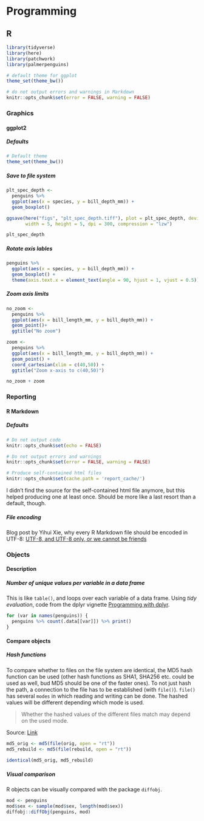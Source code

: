 # Programming {#programming}

## R

```{r setup, echo=FALSE, error=FALSE, warning=FALSE, message=FALSE}
library(tidyverse)
library(here)
library(patchwork)
library(palmerpenguins)

# default theme for ggplot
theme_set(theme_bw())

# do not output errors and warnings in Markdown
knitr::opts_chunk$set(error = FALSE, warning = FALSE)
```


### Graphics

#### ggplot2

##### Defaults

```{r, eval=FALSE}
# Default theme
theme_set(theme_bw())
```


##### Save to file system

```{r, eval=FALSE}
plt_spec_depth <- 
  penguins %>% 
  ggplot(aes(x = species, y = bill_depth_mm)) +
  geom_boxplot()

ggsave(here("figs", "plt_spec_depth.tiff"), plot = plt_spec_depth, device = "tiff", 
       width = 5, height = 5, dpi = 300, compression = "lzw")

plt_spec_depth
```

##### Rotate axis lables

```{r}
penguins %>% 
  ggplot(aes(x = species, y = bill_depth_mm)) +
  geom_boxplot() +
  theme(axis.text.x = element_text(angle = 90, hjust = 1, vjust = 0.5))
```

##### Zoom axis limits

```{r}
no_zoom <- 
  penguins %>% 
  ggplot(aes(x = bill_length_mm, y = bill_depth_mm)) +
  geom_point()+
  ggtitle("No zoom")

zoom <- 
  penguins %>% 
  ggplot(aes(x = bill_length_mm, y = bill_depth_mm)) +
  geom_point() +
  coord_cartesian(xlim = c(40,50)) +
  ggtitle("Zoom x-axis to c(40,50)")

no_zoom + zoom
```

### Reporting

#### R Markdown

##### Defaults

```{r, eval=FALSE}
# Do not output code
knitr::opts_chunk$set(echo = FALSE)

# Do not output errors and warnings
knitr::opts_chunk$set(error = FALSE, warning = FALSE)

# Produce self-contained html files
knitr::opts_chunk$set(cache.path = 'report_cache/')
```

I didn't find the source for the self-contained html file anymore, but this helped producing one at least once. 
Should be more like a last resort than a default, though.

##### File encoding

Blog post by Yihui Xie, why every R Markdown file should be encoded in UTF-8: [UTF-8, and UTF-8 only, or we cannot be friends](https://yihui.org/en/2018/11/biggest-regret-knitr/)

### Objects

#### Description

##### Number of unique values per variable in a data frame

This is like `table()`, and loops over each variable of a data frame.
Using *tidy evaluation*, code from the dplyr vignette [Programming with dplyr](https://dplyr.tidyverse.org/articles/programming.html). 


```{r, eval=FALSE}
for (var in names(penguins)) {
  penguins %>% count(.data[[var]]) %>% print()
}
```


#### Compare objects

##### Hash functions

To compare whether to files on the file system are identical, the MD5 hash function can be used (other hash functions as SHA1, SHA256 etc. could be used as well, bud MD5 should be one of the faster ones).
To not just hash the path, a connection to the file has to be established (with `file()`).
`file()` has several `modes` in which reading and writing can be done.
The hashed values will be different depending which mode is used.

> Whether the hashed values of the different files match may depend on the used mode.

Source: [Link](https://stackoverflow.com/questions/59833931/md5-file-hash-functions-in-r-returning-different-values)

```{r, eval=FALSE}
md5_orig <- md5(file(orig, open = "rt"))
md5_rebuild <- md5(file(rebuild, open = "rt"))
  
identical(md5_orig, md5_rebuild)
```

##### Visual comparison

R objects can be visually compared with the package `diffobj`.

```{r, eval=FALSE}
mod <- penguins
mod$sex <- sample(mod$sex, length(mod$sex))
diffobj::diffObj(penguins, mod)
```

